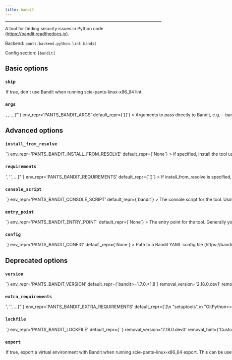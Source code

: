 ```yaml
---
title: bandit
---
```



---

A tool for finding security issues in Python code (https://bandit.readthedocs.io).

Backend: <span className="color--primary">`pants.backend.python.lint.bandit`</span>

Config section: <span className="color--primary">`[bandit]`</span>

<span className={styles.options}>

## Basic options

### `skip`

<Option
  cli_repr={`--[no-]bandit-skip`}
  env_repr='PANTS_BANDIT_SKIP'
  default_repr={`False`}
>

If true, don&#x27;t use Bandit when running `scie-pants-linux-x86_64 lint`.

</Option>

### `args`

<Option
  cli_repr={`--bandit-args="[<shell_str>, <shell_str>, ...]"`}
  env_repr='PANTS_BANDIT_ARGS'
  default_repr={`[]`}
>

Arguments to pass directly to Bandit, e.g. `--bandit-args='--skip B101,B308 --confidence'`.

</Option>

## Advanced options

### `install_from_resolve`

<Option
  cli_repr={`--bandit-install-from-resolve=<str>`}
  env_repr='PANTS_BANDIT_INSTALL_FROM_RESOLVE'
  default_repr={`None`}
>

If specified, install the tool using the lockfile for this named resolve.

This resolve must be defined in [python].resolves, as described in https://www.pantsbuild.org/v2.17/docs/python-third-party-dependencies#user-lockfiles.

The resolve&#x27;s entire lockfile will be installed, unless specific requirements are listed via the `requirements` option, in which case only those requirements will be installed. This is useful if you don&#x27;t want to invalidate the tool&#x27;s outputs when the resolve incurs changes to unrelated requirements.

If unspecified, and the `lockfile` option is unset, the tool will be installed using the default lockfile shipped with Pants.

If unspecified, and the `lockfile` option is set, the tool will use the custom `bandit` &quot;tool lockfile&quot; generated from the `version` and `extra_requirements` options. But note that this mechanism is deprecated.

</Option>

### `requirements`

<Option
  cli_repr={`--bandit-requirements="['<str>', '<str>', ...]"`}
  env_repr='PANTS_BANDIT_REQUIREMENTS'
  default_repr={`[]`}
>

If install_from_resolve is specified, install these requirements, at the versions provided by the specified resolve&#x27;s lockfile.

Values can be pip-style requirements (e.g., `tool` or `tool==1.2.3` or `tool>=1.2.3`), or addresses of python_requirement targets (or targets that generate or depend on python_requirement targets).

The lockfile will be validated against the requirements - if a lockfile doesn&#x27;t provide the requirement (at a suitable version, if the requirement specifies version constraints) Pants will error.

If unspecified, install the entire lockfile.

</Option>

### `console_script`

<Option
  cli_repr={`--bandit-console-script=<str>`}
  env_repr='PANTS_BANDIT_CONSOLE_SCRIPT'
  default_repr={`bandit`}
>

The console script for the tool. Using this option is generally preferable to (and mutually exclusive with) specifying an --entry-point since console script names have a higher expectation of staying stable across releases of the tool. Usually, you will not want to change this from the default.

</Option>

### `entry_point`

<Option
  cli_repr={`--bandit-entry-point=<str>`}
  env_repr='PANTS_BANDIT_ENTRY_POINT'
  default_repr={`None`}
>

The entry point for the tool. Generally you only want to use this option if the tool does not offer a --console-script (which this option is mutually exclusive with). Usually, you will not want to change this from the default.

</Option>

### `config`

<Option
  cli_repr={`--bandit-config=<file_option>`}
  env_repr='PANTS_BANDIT_CONFIG'
  default_repr={`None`}
>

Path to a Bandit YAML config file (https://bandit.readthedocs.io/en/latest/config.html).

</Option>

## Deprecated options

### `version`

<Option
  cli_repr={`--bandit-version=<str>`}
  env_repr='PANTS_BANDIT_VERSION'
  default_repr={`bandit>=1.7.0,<1.8`}
  removal_version='2.18.0.dev1'
  removal_hint={'Custom tool versions are now installed from named resolves, as described at https://www.pantsbuild.org/v2.17/docs/python-lockfiles.'}
>

Requirement string for the tool.

</Option>

### `extra_requirements`

<Option
  cli_repr={`--bandit-extra-requirements="['<str>', '<str>', ...]"`}
  env_repr='PANTS_BANDIT_EXTRA_REQUIREMENTS'
  default_repr={`[\n  "setuptools",\n  "GitPython>=3.1.24"\n]`}
  removal_version='2.18.0.dev1'
  removal_hint={'Custom tool versions are now installed from named resolves, as described at https://www.pantsbuild.org/v2.17/docs/python-lockfiles.'}
>

Any additional requirement strings to use with the tool. This is useful if the tool allows you to install plugins or if you need to constrain a dependency to a certain version.

</Option>

### `lockfile`

<Option
  cli_repr={`--bandit-lockfile=<str>`}
  env_repr='PANTS_BANDIT_LOCKFILE'
  default_repr={`<default>`}
  removal_version='2.18.0.dev0'
  removal_hint={'Custom tool versions are now installed from named resolves, as described at https://www.pantsbuild.org/v2.17/docs/python-lockfiles.<br /><br />1. If you have an existing resolve that includes the requirements for this tool,<br />    you can set `[bandit].install_from_resolve = "<resolve name>".<br />    This may be the case if the tool also provides a runtime library, and you want<br />    to specify the version in just one place.<br />2. If not, you can set up a new resolve as described at the link above.<br /><br />Either way, the resolve you choose should provide the requirements currently set by the `version` and `extra-requirements` options for this tool, which you can see by running `pants help-advanced bandit`.'}
>

Path to a lockfile used for installing the tool.

Set to the string `<default>` to use a lockfile provided by Pants, so long as you have not changed the `--version` and `--extra-requirements` options, and the tool&#x27;s interpreter constraints are compatible with the default. Pants will error or warn if the lockfile is not compatible (controlled by `[python].invalid_lockfile_behavior`). See https://github.com/pantsbuild/pants/blob/release_2.17.1rc3/src/python/pants/backend/python/lint/bandit/bandit.lock for the default lockfile contents.

To use a custom lockfile, set this option to a file path relative to the build root, then run `scie-pants-linux-x86_64 generate-lockfiles --resolve=bandit`.

Alternatively, you can set this option to the path to a custom lockfile using pip&#x27;s requirements.txt-style, ideally with `--hash`. Set `[python].invalid_lockfile_behavior = 'ignore'` so that Pants does not complain about missing lockfile headers.

</Option>

### `export`

<Option
  cli_repr={`--[no-]bandit-export`}
  env_repr='PANTS_BANDIT_EXPORT'
  default_repr={`True`}
  removal_version='2.18.0.dev0'
  removal_hint={'Use the export goal\'s --resolve option to select tools to export, instead of using this option to exempt a tool from export-by-default.'}
>

If true, export a virtual environment with Bandit when running `scie-pants-linux-x86_64 export`.

This can be useful, for example, with IDE integrations to point your editor to the tool&#x27;s binary.

</Option>

</span>

